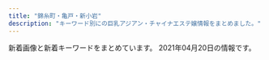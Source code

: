 ```yaml
---
title: "錦糸町・亀戸・新小岩"
description: "キーワード別にの巨乳アジアン・チャイナエステ嬢情報をまとめました。"
---
```


新着画像と新着キーワードをまとめています。
2021年04月20日の情報です。

<DmmAffiliateIns />
<KeywordTable
  shops={
    [
    {
        "station": "JR\u9326\u7cf8\u753a\u99c5",
        "img_links": [
            "http://nanaesute.xyz/images/top_bn1.jpg",
            "http://nanaesute.xyz/images/flash.jpg",
            "http://nanaesute.xyz/images/g1.jpg",
            "http://nanaesute.xyz/images/flash1.jpg",
            "http://nanaesute.xyz/images/g3.jpg",
            "http://nanaesute.xyz/images/top.png",
            "http://nanaesute.xyz/images/top_bn2.jpg",
            "http://nanaesute.xyz/images/side3.png"
        ],
        "url": "http://nanaesute.xyz/",
        "keywords": {
            "C": 7
        },
        "name": "\u306a\u306a"
    },
    {
        "station": "JR\u5c0f\u5ca9\u99c5\u5357\u53e3",
        "url": "http://msg-esthe.com/",
        "name": "\u30c1\u30a7\u30ea\u30fc",
        "keywords": {
            "86": 2,
            "D": 1,
            "C": 1,
            "85": 3,
            "88": 1,
            "E": 1
        },
        "img_links": [
            "http://msg-esthe.com/staff/yumi/01.jpg",
            "http://msg-esthe.com/images/top.jpg",
            "http://msg-esthe.com/images/news_bj3.jpg",
            "http://msg-esthe.com/staff/ringo/01.jpg",
            "http://msg-esthe.com/images/s_link.png",
            "http://msg-esthe.com/staff/sakura/01.jpg",
            "http://msg-esthe.com/images/staff0.jpg",
            "http://msg-esthe.com/images/s_staff.png",
            "http://msg-esthe.com/staff/risa/01.jpg",
            "http://msg-esthe.com/staff/yumi/02.jpg",
            "http://msg-esthe.com/staff/sara/01.jpg",
            "http://msg-esthe.com/images/s_news.png",
            "http://msg-esthe.com/images/staff_bj3.jpg",
            "http://msg-esthe.com/staff/yumi/03.jpg",
            "http://msg-esthe.com/staff/kaori/01.jpg"
        ]
    },
    {
        "keywords": {
            "C": 41,
            "\u4e73": 11,
            "90": 22,
            "82": 11,
            "E": 11,
            "83": 11,
            "\u5de8\u4e73": 11,
            "94": 11
        },
        "img_links": [
            "http://hani-est.xyz/images/zi-newface.png",
            "http://hani-est.xyz/images/zi-service.png",
            "http://hani-est.xyz/images/g6.jpg",
            "http://hani-est.xyz/images/g2.jpg",
            "http://hani-est.xyz/images/aoyi.jpg",
            "http://hani-est.xyz/images/g8.jpg",
            "http://hani-est.xyz/images/g1.jpg",
            "http://hani-est.xyz/images/a1.jpg",
            "http://hani-est.xyz/images/banna.jpg",
            "http://hani-est.xyz/images/banna2.jpg",
            "http://hani-est.xyz/images/new1.jpg",
            "http://hani-est.xyz/images/zi-ao.png",
            "http://hani-est.xyz/images/zi-staff.png",
            "http://hani-est.xyz/images/g5.jpg",
            "http://hani-est.xyz/images/zi-pri.png",
            "http://hani-est.xyz/images/banna1.jpg",
            "http://hani-est.xyz/images/g4.jpg",
            "http://hani-est.xyz/images/top.jpg"
        ],
        "name": "\u871c\u82b1",
        "station": "\u897f\u5927\u5cf6\u99c5A1\u51fa\u53e3",
        "url": "http://hani-est.xyz/"
    },
    {
        "keywords": {
            "E": 3,
            "\u30bb\u30af\u30b7\u30fc": 3
        },
        "name": "\u30de\u30ea\u30a2\u30d9\u30fc\u30e9",
        "img_links": [
            "http://mariabella.ies.fun/images/r09.jpg",
            "http://mariabella.ies.fun/images/ac1.jpg",
            "http://mariabella.ies.fun/photos/sites/45/2019/09/2019091016323921.jpeg",
            "http://mariabella.ies.fun/photos/sites/45/2018/06/2018062706422857.jpg",
            "http://mariabella.ies.fun/photos/sites/45/2020/01/2020012420100278.jpeg",
            "http://mariabella.ies.fun/images/mobile1.jpg",
            "http://mariabella.ies.fun/images/top.png",
            "http://mariabella.ies.fun/images/r02.jpg",
            "http://mariabella.ies.fun/images/r05.jpg",
            "http://mariabella.ies.fun/photos/sites/45/2019/09/2019092717170772.jpeg",
            "http://mariabella.ies.fun/images/info.jpg",
            "http://mariabella.ies.fun/images/pick.jpg",
            "http://mariabella.ies.fun/images/ac2.jpg",
            "http://mariabella.ies.fun/images/mobile.jpg",
            "http://mariabella.ies.fun/images/news.jpg",
            "http://mariabella.ies.fun/images/s-staff.jpg",
            "http://mariabella.ies.fun/images/ac3.jpg",
            "http://mariabella.ies.fun/images/r04.jpg",
            "http://mariabella.ies.fun/images/s-recriut.jpg",
            "http://mariabella.ies.fun/images/r01.jpg",
            "http://mariabella.ies.fun/images/r06.jpg",
            "http://mariabella.ies.fun/images/r07.jpg",
            "http://mariabella.ies.fun/images/r03.jpg"
        ],
        "station": "JR\u5c0f\u5ca9\u99c5\u5317\u53e3",
        "url": "http://mariabella.ies.fun/"
    },
    {
        "url": "http://harunohana.jpest.net/",
        "keywords": {
            "C": 12
        },
        "station": "JR\u9326\u7cf8\u753a\u5357\u53e3",
        "name": "\u6625\u306e\u82b1",
        "img_links": [
            "http://harunohana.jpest.net/uploads//sites/38/elementor/thumbs/g4-p3mbec1gp2hjuwwbjw36y43rzgwycta8xnrv7ujz68.jpg",
            "http://harunohana.jpest.net/uploads//sites/38/2021/04/g5.jpg",
            "http://harunohana.jpest.net/uploads//sites/38/2021/02/tel_top.png",
            "http://harunohana.jpest.net/uploads//sites/38/2021/02/c2.jpg",
            "http://harunohana.jpest.net/uploads//sites/38/2021/02/tel_staff.png",
            "http://harunohana.jpest.net/uploads//sites/38/elementor/thumbs/c3-p3a4c1sf6l483iry9r6rlk4mpn8la6sbxgemvolfd4.jpg",
            "http://harunohana.jpest.net/uploads//sites/38/elementor/thumbs/g1-p3mbbo5xbyuayorl3qn8vsare61ijopmkh8c9mi4sw.jpg",
            "http://harunohana.jpest.net/uploads//sites/38/2021/02/top-3.png",
            "http://harunohana.jpest.net/uploads//sites/38/elementor/thumbs/g3-p3mbdh0sfjb37s5dl0oi5txkdr5uasv3te8udptyvk.jpg",
            "http://harunohana.jpest.net/uploads//sites/38/2021/03/g3.jpg",
            "http://harunohana.jpest.net/uploads//sites/38/2021/02/c3.jpg",
            "http://harunohana.jpest.net/uploads//sites/38/2021/02/c1.jpg",
            "http://harunohana.jpest.net/uploads//sites/38/2021/02/news-tit.png",
            "http://harunohana.jpest.net/uploads//sites/38/elementor/thumbs/g2-p3mbcgd30zwwmzmmj2u1yl6l7q6iyltkocswnxcbm8.jpg",
            "http://harunohana.jpest.net/uploads//sites/38/2021/02/xian.jpg",
            "http://harunohana.jpest.net/uploads//sites/38/2021/02/info-tit.png",
            "http://harunohana.jpest.net/uploads//sites/38/2021/02/pick-tit.png",
            "http://harunohana.jpest.net/uploads//sites/38/2021/03/g2.jpg",
            "http://harunohana.jpest.net/uploads//sites/38/2021/02/ditiao-1.png",
            "http://harunohana.jpest.net/uploads//sites/38/2021/02/tel_pickup.png",
            "http://harunohana.jpest.net/uploads//sites/38/2021/03/g5.jpg",
            "http://harunohana.jpest.net/uploads//sites/38/2021/02/c5.jpg",
            "http://harunohana.jpest.net/uploads//sites/38/2021/02/staff-tit.png",
            "http://harunohana.jpest.net/uploads//sites/38/2021/02/tel_info.png",
            "http://harunohana.jpest.net/uploads//sites/38/2021/03/1.jpg",
            "http://harunohana.jpest.net/uploads//sites/38/2021/02/mobile-tit.png",
            "http://harunohana.jpest.net/uploads//sites/38/elementor/thumbs/c2-p3a4by12f8z2t2xevpk9bl2sc3r4fedekxsoykr020.jpg",
            "http://harunohana.jpest.net/uploads//sites/38/2021/03/g1.jpg",
            "http://harunohana.jpest.net/uploads//sites/38/2021/02/c4.jpg",
            "http://harunohana.jpest.net/uploads//sites/38/elementor/thumbs/g5-p5qga8zeagwf7efovdavelljg7lsn1y4eanjgcq0uo.jpg",
            "http://harunohana.jpest.net/uploads//sites/38/2021/02/mobile.jpg",
            "http://harunohana.jpest.net/uploads//sites/38/elementor/thumbs/c5-p3a4c3o3k96sqqp7ys00qjnjwezbpkzslpplu8in0o.jpg",
            "http://harunohana.jpest.net/uploads//sites/38/2021/02/c6.jpg",
            "http://harunohana.jpest.net/uploads//sites/38/elementor/thumbs/c1-p3a4bw5e1kwi5v056or06ljv5c0e005xwohq00tseg.jpg"
        ]
    },
    {
        "keywords": {
            "C": 1,
            "85": 1,
            "D": 4
        },
        "url": "http://iyasi-heal.com/",
        "img_links": [
            "http://iyasi-heal.com/staffPhoto/s20210410200003.jpg",
            "http://iyasi-heal.com/staffPhoto/b20210410200003.jpg",
            "http://iyasi-heal.com/staffPhoto/b20210410200046.jpg",
            "http://iyasi-heal.com/images/gallery1.png",
            "http://iyasi-heal.com/staffPhoto/s20210322143535.jpg",
            "http://iyasi-heal.com/images/slider1/02.jpg",
            "http://iyasi-heal.com/js/sliderLine/slide_next.png",
            "http://iyasi-heal.com/images/slider1/01.jpg",
            "http://iyasi-heal.com/staffPhoto/b20210410200027.jpg",
            "http://iyasi-heal.com/staffPhoto/s20210312220248.jpg",
            "http://iyasi-heal.com/js/sliderLine/slide_prev.png",
            "http://iyasi-heal.com/staffPhoto/s20210410200046.jpg",
            "http://iyasi-heal.com/staffPhoto/b20210312220248.jpg",
            "http://iyasi-heal.com/staffPhoto/b20210410200107.jpg",
            "http://iyasi-heal.com/staffPhoto/b20210322143535.jpg",
            "http://iyasi-heal.com/images/slider1/03.jpg",
            "http://iyasi-heal.com/staffPhoto/s20210410200107.jpg",
            "http://iyasi-heal.com/staffPhoto/s20210410200027.jpg",
            "http://iyasi-heal.com/images/mobile.jpg",
            "http://iyasi-heal.com/images/returnBtn.png"
        ],
        "name": "\u308a\u308a",
        "station": "JR\u5c0f\u5ca9\u99c5\u5357\u53e3"
    },
    {
        "keywords": {
            "89": 2,
            "88": 1,
            "D": 17,
            "86": 14
        },
        "img_links": [
            "http://www.sh-yuki.work/images/s_staff.jpg",
            "http://www.sh-yuki.work/uploads/200127/1-20012G02404310.jpg",
            "http://www.sh-yuki.work/images/top.png",
            "http://www.sh-yuki.work/images/room4.jpg",
            "http://www.sh-yuki.work/uploads/200620/1-200620154311K4.jpg",
            "http://www.sh-yuki.work/images/nbj2.jpg",
            "http://www.sh-yuki.work/uploads/190105/1-1Z105143R9539.jpg",
            "http://www.sh-yuki.work/uploads/200713/1-200G3125135C2.jpg",
            "http://www.sh-yuki.work/uploads/191006/1-191006105P61Z.jpg",
            "http://www.sh-yuki.work/images/mobile.jpg",
            "http://www.sh-yuki.work/images/s_news.jpg",
            "http://www.sh-yuki.work/uploads/191104/1-1911041I124915.jpg",
            "http://www.sh-yuki.work/images/lanmu3.jpg",
            "http://www.sh-yuki.work/images/lanmu5.jpg",
            "http://www.sh-yuki.work/uploads/200620/1-20062015425B54.jpg",
            "http://www.sh-yuki.work/images/lanmu4.jpg",
            "http://www.sh-yuki.work/uploads/201214/1-201214162100347.jpg",
            "http://www.sh-yuki.work/uploads/191221/1-191221111A3123.jpg",
            "http://www.sh-yuki.work/uploads/190105/1-1Z105143921224.jpg",
            "http://www.sh-yuki.work/images/room2.jpg",
            "http://www.sh-yuki.work/uploads/191021/1-19102116361I39.jpg",
            "http://www.sh-yuki.work/uploads/200713/1-200G3110344421.jpg",
            "http://www.sh-yuki.work/uploads/210216/1-210216154445506.jpg",
            "http://www.sh-yuki.work/uploads/191202/1-191202154021200.jpg",
            "http://www.sh-yuki.work/uploads/200218/1-20021Q359301Q.jpg",
            "http://www.sh-yuki.work/uploads/200218/1-20021Q3591A57.jpg",
            "http://www.sh-yuki.work/uploads/201214/1-20121416231WV.jpg",
            "http://www.sh-yuki.work/images/lanmu2.jpg",
            "http://www.sh-yuki.work/uploads/191227/1-19122F94110460.jpg",
            "http://www.sh-yuki.work/uploads/200618/1-20061Q6342Y06.jpg",
            "http://www.sh-yuki.work/images/room1.jpg",
            "http://www.sh-yuki.work/images/end.png",
            "http://www.sh-yuki.work/uploads/191227/1-19122F93911958.jpg",
            "http://www.sh-yuki.work/uploads/200618/1-20061Q633094V.jpg",
            "http://www.sh-yuki.work/uploads/190105/1-1Z1051440193X.jpg",
            "http://www.sh-yuki.work/uploads/191006/1-191006105IM24.jpg",
            "http://www.sh-yuki.work/uploads/200110/1-20011013245Y49.jpg",
            "http://www.sh-yuki.work/uploads/210216/1-210216154459443.jpg",
            "http://www.sh-yuki.work/uploads/201215/1-201215145153M4.jpg",
            "http://www.sh-yuki.work/images/room3.jpg",
            "http://www.sh-yuki.work/uploads/191028/1-19102Q03S5a4.jpg",
            "http://www.sh-yuki.work/uploads/190110/1-1Z110093529363.png",
            "http://www.sh-yuki.work/uploads/201215/1-201215145200113.jpg",
            "http://www.sh-yuki.work/uploads/190105/1-1Z105143940E6.jpg",
            "http://www.sh-yuki.work/images/1.jpg"
        ],
        "name": "\u3086\u304d",
        "station": "JR\u5c0f\u5ca9\u99c5\u5317\u53e3",
        "url": "http://www.sh-yuki.work/"
    },
    {
        "name": "SHERRY",
        "url": "http://www.sherry.relaxjp.info/",
        "img_links": [
            "http://www.sherry.relaxjp.info/files/001.jpg",
            "http://www.sherry.relaxjp.info/images/s_news.png",
            "http://www.sherry.relaxjp.info/images/m6.jpg",
            "http://www.sherry.relaxjp.info/images/m4.jpg",
            "http://www.sherry.relaxjp.info/images/m1.jpg",
            "http://www.sherry.relaxjp.info/files/005.jpg",
            "http://www.sherry.relaxjp.info/images/m2.jpg",
            "http://www.sherry.relaxjp.info/images/s_message.png",
            "http://www.sherry.relaxjp.info/images/slider-img001.jpg",
            "http://www.sherry.relaxjp.info/images/m3.jpg",
            "http://www.sherry.relaxjp.info/files/003.jpg",
            "http://www.sherry.relaxjp.info/files/004.jpg",
            "http://www.sherry.relaxjp.info/images/s_pickup.png",
            "http://www.sherry.relaxjp.info/images/slider-img002.jpg",
            "http://www.sherry.relaxjp.info/files/002.jpg",
            "http://www.sherry.relaxjp.info/images/s_top_therapist.png"
        ],
        "station": "JR\u9326\u7cf8\u753a\u99c5\u5357\u53e3",
        "keywords": {
            "C": 8,
            "88": 8,
            "D": 24,
            "G": 8,
            "87": 16,
            "86": 16
        }
    },
    {
        "img_links": [
            "http://biwert.xyz/uploads/201006/1-2010061A941445.jpg",
            "http://biwert.xyz/uploads/180620/1-1P620101629244.png",
            "http://biwert.xyz/uploads/201003/1-2010031G3421X.jpg",
            "http://biwert.xyz/templets/default/picture/interior_t.jpg",
            "http://biwert.xyz/templets/default/picture/rec1.png",
            "http://biwert.xyz/templets/default/picture/staff_t.jpg",
            "http://biwert.xyz/uploads/201003/1-2010031G35C32.jpg",
            "http://biwert.xyz/uploads/allimg/180620/1-1P6201013133b.jpg",
            "http://biwert.xyz/uploads/201109/1-201109141105216.jpg",
            "http://biwert.xyz/uploads/201003/1-2010031G415110.jpg",
            "http://biwert.xyz/templets/default/picture/head.jpg",
            "http://biwert.xyz/uploads/180620/1-1P62010193X63.jpg",
            "http://biwert.xyz/templets/default/picture/news.jpg",
            "http://biwert.xyz/uploads/201007/1-20100G4464b26.jpg",
            "http://biwert.xyz/uploads/180620/1-1P62010154K00.png",
            "http://biwert.xyz/uploads/201003/1-2010031G432629.jpg",
            "http://biwert.xyz/images/1-1P621101232H4.png",
            "http://biwert.xyz/uploads/201006/1-2010061F032C0.jpg",
            "http://biwert.xyz/uploads/allimg/180620/1-1P620101640O8.png"
        ],
        "keywords": {
            "E": 18,
            "G": 9
        },
        "station": "JR\u5c0f\u5ca9\u99c5\u5317\u53e3",
        "name": "\u4e00\u6642",
        "url": "http://biwert.xyz/"
    },
    {
        "img_links": [
            "http://www.night.ne.jp/tokyo/izumi/img/view_2.jpg",
            "http://www.night.ne.jp/nightnet/img/16.jpg",
            "http://www.night.ne.jp/nightnet/img/17.jpg",
            "http://www.night.ne.jp/tokyo/izumi/img/view_1.jpg",
            "http://www.night.ne.jp/nightnet/img/4.jpg",
            "http://www.night.ne.jp/nightnet/img/5.jpg",
            "http://www.night.ne.jp/tokyo/izumi/img/index_view.jpg",
            "http://www.night.ne.jp/nightnet/img/2.jpg",
            "http://www.night.ne.jp/_format/W/img/index_enter_1.jpg",
            "http://www.night.ne.jp/nightnet/img/15.jpg",
            "http://www.night.ne.jp/tokyo/izumi/img/index_top.jpg",
            "http://www.night.ne.jp/nightnet/img/12a.jpg",
            "http://www.night.ne.jp/nightnet/img/13.jpg",
            "http://www.night.ne.jp/nightnet/img/9.jpg",
            "http://www.night.ne.jp/tokyo/izumi/img/index.jpg",
            "http://www.night.ne.jp/nightnet/img/14.jpg",
            "http://www.night.ne.jp/nightnet/img/8.jpg",
            "http://www.night.ne.jp/_format/W/img/over_msg_01.jpg",
            "http://www.night.ne.jp/nightnet/img/7.jpg",
            "http://www.night.ne.jp/nightnet/img/6.jpg",
            "http://www.night.ne.jp/_format/W/img/whats_news.jpg",
            "http://www.night.ne.jp/tokyo/izumi/img_staff/g_7292.jpg",
            "http://www.night.ne.jp/tokyo/izumi/img/view_3.jpg",
            "http://www.night.ne.jp/nightnet/img/3.jpg",
            "http://www.night.ne.jp/nightnet/img/11.jpg",
            "http://www.night.ne.jp/_format/W/img/whats_view.jpg",
            "http://www.night.ne.jp/tokyo/izumi/img/qr_code.jpg",
            "http://www.night.ne.jp/nightnet/img/10.jpg",
            "http://www.night.ne.jp/nightnet/img/1.jpg"
        ],
        "keywords": {},
        "name": "\u500b\u4eba\u30b5\u30ed\u30f3 \u6cc9",
        "station": "\u68ee\u4e0b\u99c5A6\u51fa\u53e3",
        "url": "http://www.night.ne.jp/tokyo/izumi/"
    },
    {
        "keywords": {},
        "img_links": [
            "http://www.es-royal.click/img/nana1.jpg",
            "http://www.es-royal.click/images/6.jpg",
            "http://www.es-royal.click/images/mobile.jpg",
            "http://www.es-royal.click/images/head.jpg",
            "http://www.es-royal.click/img/momo1.jpg",
            "http://www.es-royal.click/images/7.jpg",
            "http://www.es-royal.click/img/emi1.jpg",
            "http://www.es-royal.click/images/int1.png",
            "http://www.es-royal.click/images/b1.jpg",
            "http://www.es-royal.click/images/sys1.png",
            "http://www.es-royal.click/images/8.jpg",
            "http://www.es-royal.click/images/int2.png",
            "http://www.es-royal.click/images/main_footer.jpg",
            "http://www.es-royal.click/img/momo2.jpg",
            "http://www.es-royal.click/images/b3.jpg",
            "http://www.es-royal.click/img/aya1.jpg",
            "http://www.es-royal.click/images/ta.jpg",
            "http://www.es-royal.click/images/staff_t.jpg",
            "http://www.es-royal.click/images/main_top.jpg",
            "http://www.es-royal.click/images/9.jpg",
            "http://www.es-royal.click/img/mimi1.jpg",
            "http://www.es-royal.click/images/4.jpg",
            "http://www.es-royal.click/images/1.jpg",
            "http://www.es-royal.click/img/miyuki1.jpg",
            "http://www.es-royal.click/images/news.png",
            "http://www.es-royal.click/images/5.jpg",
            "http://www.es-royal.click/images/s1.png",
            "http://www.es-royal.click/images/interior_t.jpg",
            "http://www.es-royal.click/img/ego1.jpg",
            "http://www.es-royal.click/images/b2.jpg"
        ],
        "station": "\u4eac\u6210\u7acb\u77f3\u99c5\u5317\u53e3",
        "url": "http://www.es-royal.click/",
        "name": "\u5e78\u305b"
    },
    {
        "name": "\u685c\u82b1",
        "url": "http://yukinosakura.tyo.cm/",
        "station": "JR\u4e80\u6238\u99c5\u5317\u53e3",
        "keywords": {},
        "img_links": []
    },
    {
        "name": "\u5343\u693f",
        "img_links": [
            "http://sentsubaki.asia/img/cast/you-03.jpg",
            "http://sentsubaki.asia/img/btn_top.png",
            "http://sentsubaki.asia/img/cast/you-04.jpg",
            "http://sentsubaki.asia/img/cast/you-01.jpg",
            "http://sentsubaki.asia/img/cast/yumi-04.jpg",
            "http://sentsubaki.asia/img/cast/momo-03.jpg",
            "http://sentsubaki.asia/img/cast/yumi-03.jpg",
            "http://sentsubaki.asia/img/head_tel.png",
            "http://sentsubaki.asia/img/cast/you-02.jpg",
            "http://sentsubaki.asia/img/head_time.png",
            "http://sentsubaki.asia/img/interior/lobby-2.jpg",
            "http://sentsubaki.asia/img/cast/nina-04.jpg",
            "http://sentsubaki.asia/img/btn_interior.png",
            "http://sentsubaki.asia/img/coupon_special.png",
            "http://sentsubaki.asia/img/btn_cast.png",
            "http://sentsubaki.asia/img/cast/momo-02.jpg",
            "http://sentsubaki.asia/img/cast/momo-04.jpg",
            "http://sentsubaki.asia/img/cast/miki-03.jpg",
            "http://sentsubaki.asia/img/cast/yuyu-04.jpg",
            "http://sentsubaki.asia/img/cast/momo-01.jpg",
            "http://sentsubaki.asia/img/cast/miki-02.jpg",
            "http://sentsubaki.asia/img/cast/yumi-02.jpg",
            "http://sentsubaki.asia/img/cast/aya-03.jpg",
            "http://sentsubaki.asia/img/cast/aya-04.jpg",
            "http://sentsubaki.asia/img/cast/miki-04.jpg",
            "http://sentsubaki.asia/img/cast/miki-01.jpg",
            "http://sentsubaki.asia/img/cast/aya-01.jpg",
            "http://sentsubaki.asia/img/interior/lobby-1.jpg",
            "http://sentsubaki.asia/img/cast/nina-03.jpg",
            "http://sentsubaki.asia/img/cast/yuyu-01.jpg",
            "http://sentsubaki.asia/img/btn_twitter.png",
            "http://sentsubaki.asia/img/cast/yuyu-02.jpg"
        ],
        "keywords": {},
        "station": "JR\u4e80\u6238\u99c5\u6771\u53e3",
        "url": "http://sentsubaki.asia/"
    },
    {
        "url": "http://iyashi.sweet-relaxation.com/",
        "keywords": {},
        "img_links": [
            "http://iyashi.sweet-relaxation.com/img/slick/sl-4.jpg",
            "http://iyashi.sweet-relaxation.com/img/cast/yaya-02.jpg",
            "http://iyashi.sweet-relaxation.com/img/cast/olive-01.jpg",
            "http://iyashi.sweet-relaxation.com/img/treatment/body-01.jpg",
            "http://iyashi.sweet-relaxation.com/img/cast/ran-01.jpg",
            "http://iyashi.sweet-relaxation.com/img/slick/sl-7.jpg",
            "http://iyashi.sweet-relaxation.com/img/slick/sl-3.jpg",
            "http://iyashi.sweet-relaxation.com/img/slick/sl-5.jpg",
            "http://iyashi.sweet-relaxation.com/img/cast/eri-02.jpg",
            "http://iyashi.sweet-relaxation.com/img/slick/sl-6.jpg",
            "http://iyashi.sweet-relaxation.com/img/slick/sl-1.jpg",
            "http://iyashi.sweet-relaxation.com/img/cast/olive-03.jpg",
            "http://iyashi.sweet-relaxation.com/img/slick/sl-2.jpg",
            "http://iyashi.sweet-relaxation.com/img/cast/ran-02.jpg",
            "http://iyashi.sweet-relaxation.com/img/cast/eri-03.jpg",
            "http://iyashi.sweet-relaxation.com/img/cast/eri-01.jpg",
            "http://iyashi.sweet-relaxation.com/img/treatment/ashitsubo-01.jpg",
            "http://iyashi.sweet-relaxation.com/img/cast/ran-03.jpg",
            "http://iyashi.sweet-relaxation.com/img/cast/olive-02.jpg",
            "http://iyashi.sweet-relaxation.com/img/treatment/aroma-01.jpg",
            "http://iyashi.sweet-relaxation.com/img/cast/yaya-03.jpg",
            "http://iyashi.sweet-relaxation.com/img/cast/yaya-01.jpg"
        ],
        "station": "JR\u4e80\u6238\u99c5\u6771\u53e3",
        "name": "\u7652 IYASHI"
    },
    {
        "station": "JR\u5c0f\u5ca9\u99c5\u5357\u53e3",
        "url": "https://www.yitigo.work/",
        "keywords": {},
        "img_links": [
            "https://www.yitigo.work/images/home/staff_03.jpg",
            "https://www.yitigo.work/images/top_flash_01.jpg",
            "https://www.yitigo.work/images/home/index_07.png",
            "https://www.yitigo.work/images/home/index_17.png",
            "https://www.yitigo.work/images/staff/hani.png",
            "https://www.yitigo.work/images/page_top.png",
            "https://www.yitigo.work/images/home/index_09.png",
            "https://www.yitigo.work/images/staff/mayu1.jpg",
            "https://www.yitigo.work/images/staff/risa.png",
            "https://www.yitigo.work/images/staff/hana1.jpg",
            "https://www.yitigo.work/images/home/index_11.png",
            "https://www.yitigo.work/images/staff/risa1.jpg",
            "https://www.yitigo.work/images/news/girl.png",
            "https://www.yitigo.work/images/home/index_12.png",
            "https://www.yitigo.work/images/top_04.png",
            "https://www.yitigo.work/images/top_flash_02.jpg",
            "https://www.yitigo.work/images/staff/hana.png",
            "https://www.yitigo.work/images/staff/mayu.png",
            "https://www.yitigo.work/images/staff/staff_03.png",
            "https://www.yitigo.work/images/staff/staff_01.png",
            "https://www.yitigo.work/images/home/staff_01.jpg",
            "https://www.yitigo.work/images/top_01.png",
            "https://www.yitigo.work/images/home/index_tel.png",
            "https://www.yitigo.work/images/home/index_05.png",
            "https://www.yitigo.work/images/home/index_06.png",
            "https://www.yitigo.work/images/home/index_14.png",
            "https://www.yitigo.work/images/home/index_01.png",
            "https://www.yitigo.work/images/headerParts01.png",
            "https://www.yitigo.work/images/home/index_10.png",
            "https://www.yitigo.work/images/home/index_15.png",
            "https://www.yitigo.work/images/staff/hani1.jpg",
            "https://www.yitigo.work/images/top_02.png",
            "https://www.yitigo.work/images/home/staff_04.jpg",
            "https://www.yitigo.work/images/home/staff_02.jpg",
            "https://www.yitigo.work/images/home/index_19.png",
            "https://www.yitigo.work/images/home/index_13.png"
        ],
        "name": "\u82fa"
    },
    {
        "keywords": {
            "83": 14,
            "87": 28,
            "89": 14,
            "C": 70,
            "88": 14,
            "E": 14,
            "86": 28,
            "D": 126,
            "85": 98,
            "92": 14
        },
        "station": "JR\u9326\u7cf8\u753a\u99c5\u5317\u53e3",
        "url": "https://kinshicho-mensesthe.net/",
        "name": "KIRARA",
        "img_links": [
            "https://kinshicho-mensesthe.net/staff2/saki-s1.jpg",
            "https://kinshicho-mensesthe.net/staff2/kiki-s1.jpg",
            "https://kinshicho-mensesthe.net/mens-esthe-massage/2020/02/06/satomi-s1.jpg",
            "https://kinshicho-mensesthe.net/staff2/sora-l1.jpg",
            "https://kinshicho-mensesthe.net/button/home.png",
            "https://kinshicho-mensesthe.net/images/main1.jpg",
            "https://kinshicho-mensesthe.net/staff2/mai-s1.jpg",
            "https://kinshicho-mensesthe.net/staff2/satomi-l1.jpg",
            "https://kinshicho-mensesthe.net/staff2/sora-s1.jpg",
            "https://kinshicho-mensesthe.net/room/3-l.jpg",
            "https://kinshicho-mensesthe.net/staff2/satomi-s1.jpg",
            "https://kinshicho-mensesthe.net/staff2/kokomi-l1.jpg",
            "https://kinshicho-mensesthe.net/mens-esthe-massage/2020/01/22/yuki-s1.jpg",
            "https://kinshicho-mensesthe.net/staff2/yumi-l1.jpg",
            "https://kinshicho-mensesthe.net/room/esthe1.jpg",
            "https://kinshicho-mensesthe.net/staff2/yuki-l1.jpg",
            "https://kinshicho-mensesthe.net/staff2/mai-l1.jpg",
            "https://kinshicho-mensesthe.net/mens-esthe-massage/2020/10/17/moe-s1.jpg",
            "https://kinshicho-mensesthe.net/staff2/rika-l1.jpg",
            "https://kinshicho-mensesthe.net/staff2/rui-l1.jpg",
            "https://kinshicho-mensesthe.net/staff2/saki-l1.jpg",
            "https://kinshicho-mensesthe.net/staff2/rika-s1.jpg",
            "https://kinshicho-mensesthe.net/room/esthe3.jpg",
            "https://kinshicho-mensesthe.net/staff2/yuki-s1.jpg",
            "https://kinshicho-mensesthe.net/room/esthe2.jpg",
            "https://kinshicho-mensesthe.net/room/4-s.jpg",
            "https://kinshicho-mensesthe.net/button/staff.png",
            "https://kinshicho-mensesthe.net/staff2/sera-l1.jpg",
            "https://kinshicho-mensesthe.net/room/5-l.jpg",
            "https://kinshicho-mensesthe.net/room/3-s.jpg",
            "https://kinshicho-mensesthe.net/staff2/haruka-l1.jpg",
            "https://kinshicho-mensesthe.net/images/qrcode.png",
            "https://kinshicho-mensesthe.net/images/flower.png",
            "https://kinshicho-mensesthe.net/room/4-l.jpg",
            "https://kinshicho-mensesthe.net/images/clear.png",
            "https://kinshicho-mensesthe.net/staff2/kiki-l1.jpg",
            "https://kinshicho-mensesthe.net/staff2/sakura-s2.jpg",
            "https://kinshicho-mensesthe.net/staff2/moe-s1.jpg",
            "https://kinshicho-mensesthe.net/images/camp.png",
            "https://kinshicho-mensesthe.net/button/blog.png",
            "https://kinshicho-mensesthe.net/staff2/yuka-s1.jpg",
            "https://kinshicho-mensesthe.net/staff2/kokomi-s1.jpg",
            "https://kinshicho-mensesthe.net/staff2/sakura-l2.jpg",
            "https://kinshicho-mensesthe.net/staff2/yumi-s1.jpg",
            "https://kinshicho-mensesthe.net/images/main-sp.jpg",
            "https://kinshicho-mensesthe.net/images/header3.png",
            "https://kinshicho-mensesthe.net/images/footer-l.png",
            "https://kinshicho-mensesthe.net/staff2/haruka-s1.jpg",
            "https://kinshicho-mensesthe.net/images/footer-r.png",
            "https://kinshicho-mensesthe.net/room/1-l.jpg",
            "https://kinshicho-mensesthe.net/staff2/rui-s1.jpg",
            "https://kinshicho-mensesthe.net/room/2-s.jpg",
            "https://kinshicho-mensesthe.net/room/5-s.jpg",
            "https://kinshicho-mensesthe.net/room/6-l.jpg",
            "https://kinshicho-mensesthe.net/staff2/sera-s1.jpg",
            "https://kinshicho-mensesthe.net/room/1-s.jpg",
            "https://kinshicho-mensesthe.net/room/6-s.jpg",
            "https://kinshicho-mensesthe.net/mens-esthe-massage/2020/02/06/sora-s1.jpg",
            "https://kinshicho-mensesthe.net/room/2-l.jpg"
        ]
    },
    {
        "img_links": [
            "http://k-yorocobi.com/images/bill.jpg",
            "http://k-yorocobi.com/staff/s-tika.jpg",
            "http://k-yorocobi.com/images/b-mobile.png",
            "http://k-yorocobi.com/staff/s-emi.jpg",
            "http://k-yorocobi.com/pic/pic1.jpg",
            "http://k-yorocobi.com/staff/s-yuyu.jpg",
            "http://k-yorocobi.com/images/bar-staff.png",
            "http://k-yorocobi.com/staff/s-rina.jpg",
            "http://k-yorocobi.com/pic/pic4.jpg",
            "http://k-yorocobi.com/images/bar-interior.png",
            "http://k-yorocobi.com/images/c-staff.png",
            "http://k-yorocobi.com/images/bar-pickup.png",
            "http://k-yorocobi.com/images/c-interior.png",
            "http://k-yorocobi.com/images/footer.png",
            "http://k-yorocobi.com/pic/pic2.jpg",
            "http://k-yorocobi.com/images/b-tel.png",
            "http://k-yorocobi.com/images/bar-cam.png",
            "http://k-yorocobi.com/images/c-top.png",
            "http://k-yorocobi.com/images/b-awaawa.png",
            "http://k-yorocobi.com/pic/pic3.jpg",
            "http://k-yorocobi.com/images/bar-news.png",
            "http://k-yorocobi.com/images/b-movie.png"
        ],
        "station": "JR\u9326\u7cf8\u753a\u99c5\u5317\u53e3",
        "name": "\u3088\u308d\u3053\u3073",
        "url": "http://k-yorocobi.com/",
        "keywords": {}
    },
    {
        "keywords": {
            "93": 1,
            "86": 1,
            "90": 2
        },
        "url": "http://ipidiw.com/relaxnomori/",
        "name": "\u30ea\u30e9\u30c3\u30af\u30b9\u306e\u68ee",
        "img_links": [
            "http://ipidiw.com/relaxnomori/images/interior.png",
            "http://ipidiw.com/relaxnomori/user_data/00000017.jpg",
            "http://ipidiw.com/relaxnomori/images/interior_t.jpg",
            "http://ipidiw.com/relaxnomori/images/rem.jpg",
            "http://ipidiw.com/relaxnomori/images/tt.jpg",
            "http://ipidiw.com/relaxnomori/user_data/00000020.jpg",
            "http://ipidiw.com/relaxnomori/images/mobile.jpg",
            "http://ipidiw.com/relaxnomori/images/tp.png",
            "http://ipidiw.com/relaxnomori/images/staff_t.jpg",
            "http://ipidiw.com/relaxnomori/user_data/00000019.jpg",
            "http://ipidiw.com/relaxnomori/images/news.jpg",
            "http://ipidiw.com/relaxnomori/user_data/00000018.jpg"
        ],
        "station": "\u68ee\u4e0b\u99c5A4\u53e3"
    },
    {
        "img_links": [
            "http://www.hu-wa.work/staff/yuna.jpg",
            "http://www.hu-wa.work/img/miki1.jpg",
            "http://www.hu-wa.work/images/int1.png",
            "http://www.hu-wa.work/images/ta.jpg",
            "http://www.hu-wa.work/images/staff_t.jpg",
            "http://www.hu-wa.work/images/int2.png",
            "http://www.hu-wa.work/images/4.png",
            "http://www.hu-wa.work/img/maya1.jpg",
            "http://www.hu-wa.work/img/ayumi1.jpg",
            "http://www.hu-wa.work/img/mimi1.jpg",
            "http://www.hu-wa.work/img/yuna1.jpg",
            "http://www.hu-wa.work/staff/kaori.jpg",
            "http://www.hu-wa.work/images/head.jpg",
            "http://www.hu-wa.work/images/1.png",
            "http://www.hu-wa.work/staff/ayumi.jpg",
            "http://www.hu-wa.work/images/tel.jpg",
            "http://www.hu-wa.work/images/news.png",
            "http://www.hu-wa.work/img/natu1.jpg",
            "http://www.hu-wa.work/images/sys.png",
            "http://www.hu-wa.work/img/natu2.jpg",
            "http://www.hu-wa.work/images/8.png",
            "http://www.hu-wa.work/images/5.png",
            "http://www.hu-wa.work/staff/miki.jpg",
            "http://www.hu-wa.work/images/6.png",
            "http://www.hu-wa.work/staff/maya.jpg",
            "http://www.hu-wa.work/img/mimi2.jpg",
            "http://www.hu-wa.work/img/kaori1.jpg",
            "http://www.hu-wa.work/staff/mimi.jpg",
            "http://www.hu-wa.work/images/3.png",
            "http://www.hu-wa.work/staff/natu.jpg",
            "http://www.hu-wa.work/images/interior_t.jpg",
            "http://www.hu-wa.work/images/s1.png",
            "http://www.hu-wa.work/images/2.png"
        ],
        "station": "JR\u5c0f\u5ca9\u99c5\u5357\u53e3",
        "url": "http://www.hu-wa.work/",
        "name": "Angel\u2019s Smile",
        "keywords": {}
    },
    {
        "img_links": [
            "https://chm.jp/domains1/thaipataya/myimg/imgcom37738_sp.png",
            "https://chm.jp/domains1/thaipataya/myimg/imgcom37659_sp.png",
            "https://chm.jp/domains1/thaipataya/myimg/imgcom37667_sp.png",
            "https://chm.jp/domains1/thaipataya/myimg/imgcom37733_sp.png",
            "http://chm.jp/img/linebutton_82x20.png",
            "https://chm.jp/domains1/thaipataya/myimg/imgcom36565_sp.jpg",
            "https://chm.jp/domains1/thaipataya/myimg/imgcom36634_sp.jpg",
            "https://chm.jp/domains1/thaipataya/myimg/imgcom37068_sp.jpg",
            "https://chm.jp/domains1/thaipataya/myimg/imgcom36615_sp.png",
            "https://chm.jp/domains1/thaipataya/myimg/imgcom36619_sp.jpg",
            "https://chm.jp/domains1/thaipataya/myimg/imgcom37362_sp.png",
            "https://chm.jp/domains1/thaipataya/myimg/imgcom37913_sp.jpg",
            "https://chm.jp/domains1/thaipataya/myimg/imgcom37916_sp.jpg",
            "https://chm.jp/domains1/thaipataya/myimg/imgcom37663_sp.jpg",
            "https://chm.jp/domains1/thaipataya/myimg/imgcom37666_sp.jpg",
            "https://chm.jp/domains1/thaipataya/myimg/imgcom37841_sp.jpg",
            "https://chm.jp/domains1/thaipataya/myimg/imgcom37726_sp.png",
            "https://chm.jp/domains1/thaipataya/myimg/imgcom37734_sp.png",
            "https://chm.jp/domains1/thaipataya/myimg/imgcom37668_sp.png",
            "https://chm.jp/domains1/thaipataya/myimg/imgcom36566_sp.png",
            "https://chm.jp/domains1/thaipataya/myimg/imgcom37357_sp.jpg",
            "https://chm.jp/domains1/thaipataya/myimg/imgcom37834_sp.jpg",
            "https://chm.jp/domains1/thaipataya/myimg/imgcom37789_sp.png",
            "https://chm.jp/domains1/thaipataya/myimg/slideimg36560_sp.jpg",
            "https://chm.jp/domains1/thaipataya/myimg/imgcom37662_sp.png",
            "https://chm.jp/domains1/thaipataya/myimg/imgcom37360_sp.jpg",
            "https://chm.jp/domains1/thaipataya/myimg/imgcom37664_sp.png",
            "https://chm.jp/domains1/thaipataya/myimg/imgcom37736_sp.png",
            "https://chm.jp/domains1/thaipataya/myimg/imgcom37915_sp.jpg",
            "https://chm.jp/domains1/thaipataya/myimg/imgcom37710_sp.jpg",
            "https://chm.jp/domains1/thaipataya/myimg/imgcom37669_sp.jpg",
            "https://chm.jp/domains1/thaipataya/myimg/imgcom37654_sp.jpg",
            "https://chm.jp/domains1/thaipataya/myimg/imgcom37660_sp.png",
            "https://chm.jp/domains1/thaipataya/myimg/imgcom37359_sp.jpg",
            "https://chm.jp/domains1/thaipataya/myimg/imgcom37727_sp.png",
            "https://chm.jp/domains1/thaipataya/myimg/imgcom37737_sp.png",
            "https://chm.jp/domains1/thaipataya/myimg/imgcom36618_sp.png",
            "https://chm.jp/domains1/thaipataya/myimg/imgcom37665_sp.jpg",
            "https://chm.jp/domains1/thaipataya/myimg/imgcom37067_sp.png",
            "https://chm.jp/domains1/thaipataya/myimg/imgcom37725_sp.png",
            "https://chm.jp/domains1/thaipataya/myimg/imgcom37177_sp.png",
            "https://chm.jp/domains1/thaipataya/myimg/imgcom36584_sp.jpg",
            "https://chm.jp/domains1/thaipataya/myimg/imgcom37361_sp.png",
            "https://chm.jp/domains1/thaipataya/myimg/imgcom36607_sp.jpg",
            "https://chm.jp/domains1/thaipataya/myimg/imgcom36635_sp.jpg",
            "https://chm.jp/domains1/thaipataya/myimg/imgcom37653_sp.jpg",
            "https://chm.jp/domains1/thaipataya/myimg/imgcom37739_sp.png",
            "https://chm.jp/domains1/thaipataya/myimg/imgcom36604_sp.jpg",
            "https://chm.jp/domains1/thaipataya/myimg/imgcom36603_sp.png",
            "https://chm.jp/domains1/thaipataya/myimg/imgcom37655_sp.jpg",
            "https://chm.jp/domains1/thaipataya/myimg/imgcom36576_sp.jpg",
            "https://chm.jp/domains1/thaipataya/myimg/imgcom36613_sp.jpg",
            "https://chm.jp/domains1/thaipataya/myimg/imgcom37172_sp.png",
            "https://chm.jp/domains1/thaipataya/myimg/slideimg36561_sp.jpg",
            "https://chm.jp/domains1/thaipataya/myimg/slideimg36562_sp.jpg",
            "https://chm.jp/domains1/thaipataya/myimg/imgcom37661_sp.png",
            "https://chm.jp/domains1/thaipataya/myimg/imgcom37833_sp.jpg",
            "https://chm.jp/domains1/thaipataya/myimg/imgcom36582_sp.jpg",
            "https://chm.jp/domains1/thaipataya/myimg/imgcom37840_sp.jpg",
            "https://chm.jp/domains1/thaipataya/myimg/imgcom36581_sp.jpg",
            "https://chm.jp/domains1/thaipataya/myimg/imgcom36567_sp.jpg",
            "https://chm.jp/domains1/thaipataya/myimg/imgcom37658_sp.png",
            "https://chm.jp/domains1/thaipataya/myimg/imgcom36605_sp.jpg",
            "https://chm.jp/domains1/thaipataya/myimg/imgcom37358_sp.jpg",
            "https://chm.jp/domains1/thaipataya/myimg/imgcom36606_sp.jpg",
            "https://chm.jp/domains1/thaipataya/myimg/imgcom37732_sp.png",
            "https://chm.jp/domains1/thaipataya/myimg/imgcom37914_sp.jpg",
            "https://chm.jp/domains1/thaipataya/myimg/imgcom36585_sp.jpg",
            "https://chm.jp/domains1/thaipataya/myimg/imgcom37740_sp.png",
            "https://chm.jp/domains1/thaipataya/myimg/imgcom37174_sp.png",
            "https://chm.jp/domains1/thaipataya/myimg/imgcom37839_sp.jpg",
            "https://chm.jp/domains1/thaipataya/myimg/imgcom36575_sp.jpg",
            "https://chm.jp/domains1/thaipataya/myimg/imgcom36636_sp.jpg"
        ],
        "station": "JR\u5c0f\u5ca9\u99c5\u5357\u53e3",
        "keywords": {
            "C": 12,
            "\u30bb\u30af\u30b7\u30fc": 1
        },
        "name": "\u30d1\u30bf\u30e4",
        "url": "http://thaipataya.chm.jp/"
    },
    {
        "url": "http://y-rlx.net/",
        "keywords": {
            "88": 1,
            "86": 2,
            "89": 1,
            "87": 1,
            "85": 1,
            "90": 1,
            "95": 2,
            "92": 1
        },
        "name": "\u7f8e\u697d",
        "img_links": [
            "http://y-rlx.net/images/rex_16.jpg",
            "http://y-rlx.net/girl/07.jpg",
            "http://y-rlx.net/girl/07a.jpg",
            "http://y-rlx.net/images/index_09.jpg",
            "http://y-rlx.net/images/index_11.jpg",
            "http://y-rlx.net/images/index_10.jpg",
            "http://y-rlx.net/images/index_13.jpg",
            "http://y-rlx.net/images/index_12.jpg",
            "http://y-rlx.net/girl/010a.jpg",
            "http://y-rlx.net/images/01.png",
            "http://y-rlx.net/girl/p01.jpg",
            "http://y-rlx.net/images/acc_tit.jpg",
            "http://y-rlx.net/images/index_07.png",
            "http://y-rlx.net/girl/09.jpg",
            "http://y-rlx.net/girl/06.jpg",
            "http://y-rlx.net/images/line.jpg",
            "http://y-rlx.net/images/staff_16.jpg",
            "http://y-rlx.net/girl/011a.jpg",
            "http://y-rlx.net/images/rec.jpg",
            "http://y-rlx.net/images/index_23.jpg",
            "http://y-rlx.net/girl/08.jpg",
            "http://y-rlx.net/images/03.png",
            "http://y-rlx.net/girl/01.jpg",
            "http://y-rlx.net/girl/00.jpg",
            "http://y-rlx.net/images/acc_tit01.jpg",
            "http://y-rlx.net/girl/03a.jpg",
            "http://y-rlx.net/images/index_14.png",
            "http://y-rlx.net/images/rec_16.jpg",
            "http://y-rlx.net/girl/03.jpg",
            "http://y-rlx.net/girl/02.jpg",
            "http://y-rlx.net/images/index_16.png",
            "http://y-rlx.net/images/index_08.jpg",
            "http://y-rlx.net/girl/010.jpg",
            "http://y-rlx.net/images/sys_16.jpg",
            "http://y-rlx.net/images/sys.jpg",
            "http://y-rlx.net/images/index_21.jpg",
            "http://y-rlx.net/images/index_04.png",
            "http://y-rlx.net/images/acc_16.jpg",
            "http://y-rlx.net/images/info.png",
            "http://y-rlx.net/girl/011.jpg",
            "http://y-rlx.net/images/index_06.png",
            "http://y-rlx.net/images/acc_tit03.jpg",
            "http://y-rlx.net/girl/05.jpg",
            "http://y-rlx.net/images/index_19.png",
            "http://y-rlx.net/girl/05a.jpg",
            "http://y-rlx.net/images/index_02.png",
            "http://y-rlx.net/images/02.png",
            "http://y-rlx.net/girl/09a.jpg"
        ],
        "station": "JR\u65b0\u5c0f\u5ca9\u99c5\u5357\u53e3"
    },
    {
        "img_links": [
            "http://shizuku2009.com/images/index_09.jpg",
            "http://shizuku2009.com/staff/6/1.jpg",
            "http://shizuku2009.com/staff/5/1.jpg",
            "http://shizuku2009.com/images/index_06.jpg",
            "http://shizuku2009.com/images/index_15.jpg",
            "http://shizuku2009.com/images/staff_12.jpg",
            "http://shizuku2009.com/staff/3/1.jpg",
            "http://shizuku2009.com/images/index_13.jpg",
            "http://shizuku2009.com/images/index_05.jpg",
            "http://shizuku2009.com/images/staff_15.jpg",
            "http://shizuku2009.com/staff/1/1.jpg",
            "http://shizuku2009.com/staff/2/1.jpg",
            "http://shizuku2009.com/images/index_14.jpg",
            "http://shizuku2009.com/images/service_13.jpg",
            "http://shizuku2009.com/staff/4/1.jpg",
            "http://shizuku2009.com/images/index_19.jpg",
            "http://shizuku2009.com/images/index_07.jpg",
            "http://shizuku2009.com/images/index_08.jpg",
            "http://shizuku2009.com/images/index_17.jpg",
            "http://shizuku2009.com/images/index_20.jpg",
            "http://shizuku2009.com/images/index_10.jpg",
            "http://shizuku2009.com/images/index_04.jpg",
            "http://shizuku2009.com/images/index_02.jpg"
        ],
        "name": "\u79cb",
        "url": "http://shizuku2009.com/",
        "station": "\u9752\u7825\u99c5A2\u51fa\u53e3",
        "keywords": {}
    },
    {
        "keywords": {},
        "img_links": [
            "https://kameido-massage.com/menu/blog.png",
            "https://kameido-massage.com/images/qrcode.png",
            "https://kameido-massage.com/staff/nana-s1.jpg",
            "https://kameido-massage.com/link/mens-esthe.png",
            "https://kameido-massage.com/2020/05/15/kazumi-s1.jpg",
            "https://kameido-massage.com/staff/yuki-l1.jpg",
            "https://kameido-massage.com/images/top2.jpg",
            "https://kameido-massage.com/staff/yuki-s1.jpg",
            "https://kameido-massage.com/2020/03/28/nana-s1.jpg",
            "https://kameido-massage.com/2019/11/10/erika-s1.jpg",
            "https://kameido-massage.com/2019/10/29/yuri-s1.jpg",
            "https://kameido-massage.com/images/footer-l.png",
            "https://kameido-massage.com/room/room-l4.jpg",
            "https://kameido-massage.com/images/main-small.jpg",
            "https://kameido-massage.com/2019/12/25/mika-s1.jpg",
            "https://kameido-massage.com/images/main-top.jpg",
            "https://kameido-massage.com/images/clear.png",
            "https://kameido-massage.com/images/top1.jpg",
            "https://kameido-massage.com/room/room-l5.jpg",
            "https://kameido-massage.com/staff/aki-l1.jpg",
            "https://kameido-massage.com/room/room-l1.jpg",
            "https://kameido-massage.com/room/room-l2.jpg",
            "https://kameido-massage.com/icon/facebook.png",
            "https://kameido-massage.com/staff/aki-s1.jpg",
            "https://kameido-massage.com/menu/info.png",
            "https://kameido-massage.com/button/home.png",
            "https://kameido-massage.com/room/room-l3.jpg",
            "https://kameido-massage.com/room/room-l6.jpg",
            "https://kameido-massage.com/images/flower.png",
            "https://kameido-massage.com/2021/03/23/aki-s1.jpg",
            "https://kameido-massage.com/button/staff.png",
            "https://kameido-massage.com/images/header3.png",
            "https://kameido-massage.com/images/main-sp.jpg",
            "https://kameido-massage.com/images/footer-r.png",
            "https://kameido-massage.com/staff/mimi-s1.jpg",
            "https://kameido-massage.com/menu/home.png",
            "https://scdn.line-apps.com/n/line_add_friends/btn/ja.png",
            "https://kameido-massage.com/2019/11/02/yuka-s1.jpg",
            "https://kameido-massage.com/2020/07/17/mika-s1.jpg",
            "https://kameido-massage.com/icon/line.png",
            "https://kameido-massage.com/staff/nana-l1.jpg",
            "https://kameido-massage.com/staff/yuyu-l1.jpg",
            "https://kameido-massage.com/images/top3.jpg",
            "https://kameido-massage.com/icon/yelp.png",
            "https://kameido-massage.com/menu/staff.png",
            "https://kameido-massage.com/icon/twitter.png",
            "https://kameido-massage.com/staff/yuyu-s1.jpg",
            "https://kameido-massage.com/button/blog.png"
        ],
        "name": "\u842c\u751f\u697c",
        "station": "JR\u4e80\u6238\u99c5\u5317\u53e3",
        "url": "https://kameido-massage.com/"
    },
    {
        "img_links": [
            "http://kinshicho-es.xyz/images/r4.jpg",
            "http://kinshicho-es.xyz/images/b2.jpg",
            "http://kinshicho-es.xyz/images/news-tit1.jpg",
            "http://kinshicho-es.xyz/images/top1.jpg",
            "http://kinshicho-es.xyz/images/g3.jpg",
            "http://kinshicho-es.xyz/images/r2.jpg",
            "http://kinshicho-es.xyz/images/g2.jpg",
            "http://kinshicho-es.xyz/images/g41.jpg",
            "http://kinshicho-es.xyz/images/g0.jpg",
            "http://kinshicho-es.xyz/images/g5.jpg",
            "http://kinshicho-es.xyz/images/left1_2_02.jpg",
            "http://kinshicho-es.xyz/images/r1.jpg",
            "http://kinshicho-es.xyz/images/kanban.jpg",
            "http://kinshicho-es.xyz/images/b1.jpg",
            "http://kinshicho-es.xyz/images/top.jpg",
            "http://kinshicho-es.xyz/images/r3.jpg"
        ],
        "station": "JR\u9326\u7cf8\u753a\u99c5\u5317\u53e3",
        "url": "http://kinshicho-es.xyz/",
        "name": "\u30b9\u30c1\u30e5\u30ef\u306e\u30b9\u30de\u30a4\u30eb",
        "keywords": {
            "C": 7
        }
    },
    {
        "station": "JR\u65b0\u5c0f\u5ca9\u99c5\u5357\u53e3",
        "name": "\u30a8\u30eb\u30b0\u30e9\u30f3\u30c7-elgrande-",
        "url": "http://el-grande.asia/",
        "img_links": [
            "http://el-grande.asia/img/cast/belu-04.jpg",
            "http://el-grande.asia/img/interior/corridor-1.jpg",
            "http://el-grande.asia/img/btn_cast.png",
            "http://el-grande.asia/img/cast/haru-01.jpg",
            "http://el-grande.asia/img/cast/mai-01.jpg",
            "http://el-grande.asia/img/cast/lucy-03.jpg",
            "http://el-grande.asia/img/cast/ringo-01.jpg",
            "http://el-grande.asia/img/cast/mei-03.jpg",
            "http://el-grande.asia/img/btn_top.png",
            "http://el-grande.asia/img/cast/mei-04.jpg",
            "http://el-grande.asia/img/cast/belu-03.jpg",
            "http://el-grande.asia/img/cast/sara-05.jpg",
            "http://el-grande.asia/img/cast/haru-04.jpg",
            "http://el-grande.asia/img/cast/hana-04.jpg",
            "http://el-grande.asia/img/cast/aki-03.jpg",
            "http://el-grande.asia/img/cast/aki-01.jpg",
            "http://el-grande.asia/img/cast/ringo-04.jpg",
            "http://el-grande.asia/img/cast/misa-04.jpg",
            "http://el-grande.asia/img/cast/mai-03.jpg",
            "http://el-grande.asia/img/cast/baby-03.jpg",
            "http://el-grande.asia/img/cast/mai-04.jpg",
            "http://el-grande.asia/img/btn_twitter.png",
            "http://el-grande.asia/img/cast/mei-02.jpg",
            "http://el-grande.asia/img/cast/hana-01.jpg",
            "http://el-grande.asia/img/cast/hana-03.jpg",
            "http://el-grande.asia/img/cast/sara-08.jpg",
            "http://el-grande.asia/img/cast/baby-02.jpg",
            "http://el-grande.asia/img/cast/rey-01.jpg",
            "http://el-grande.asia/img/cast/sara-06.jpg",
            "http://el-grande.asia/img/cast/ringo-03.jpg",
            "http://el-grande.asia/img/cast/baby-04.jpg",
            "http://el-grande.asia/img/cast/hana-02.jpg",
            "http://el-grande.asia/img/interior/lobby-1.jpg",
            "http://el-grande.asia/img/cast/lucy-01.jpg",
            "http://el-grande.asia/img/cast/mei-01.jpg",
            "http://el-grande.asia/img/cast/aki-04.jpg",
            "http://el-grande.asia/img/interior/shower-4.jpg",
            "http://el-grande.asia/img/cast/lucy-04.jpg",
            "http://el-grande.asia/img/cast/belu-01.jpg",
            "http://el-grande.asia/img/cast/aki-02.jpg",
            "http://el-grande.asia/img/cast/haru-03.jpg",
            "http://el-grande.asia/img/cast/rey-04.jpg",
            "http://el-grande.asia/img/cast/belu-02.jpg",
            "http://el-grande.asia/img/cast/rey-02.jpg",
            "http://el-grande.asia/img/cast/misa-01.jpg",
            "http://el-grande.asia/img/cast/ringo-02.jpg",
            "http://el-grande.asia/img/cast/baby-01.jpg",
            "http://el-grande.asia/img/btn_interior.png",
            "http://el-grande.asia/img/cast/lucy-02.jpg",
            "http://el-grande.asia/img/cast/haru-02.jpg",
            "http://el-grande.asia/img/dagger.png"
        ],
        "keywords": {}
    },
    {
        "img_links": [
            "http://miyabi-aroma.xyz/images/index-rose_09.png",
            "http://miyabi-aroma.xyz/images/1801706901.jpg",
            "http://miyabi-aroma.xyz/images/index-rose_07.png",
            "http://miyabi-aroma.xyz/images/3/2.jpg",
            "http://miyabi-aroma.xyz/images/11.png",
            "http://miyabi-aroma.xyz/images/staff/3/yaya1.jpg",
            "http://miyabi-aroma.xyz/images/index-rose_13.png",
            "http://miyabi-aroma.xyz/images/nav/nav-info.jpg",
            "http://miyabi-aroma.xyz/images/staff/3/kiki.jpg",
            "http://miyabi-aroma.xyz/images/nav/nav-staff.jpg",
            "http://miyabi-aroma.xyz/images/staff/3/kiki2.jpg",
            "http://miyabi-aroma.xyz/images/staff/3/ami2.jpg",
            "http://miyabi-aroma.xyz/images/index-rose_04.png",
            "http://miyabi-aroma.xyz/images/staff/3/yami.jpg",
            "http://miyabi-aroma.xyz/images/3/1.jpg",
            "http://miyabi-aroma.xyz/images/index-rose_02.png",
            "http://miyabi-aroma.xyz/images/staff/3/ami.jpg",
            "http://miyabi-aroma.xyz/images/staff/3/rina.jpg",
            "http://miyabi-aroma.xyz/images/staff/3/yaya2.jpg",
            "http://miyabi-aroma.xyz/images/staff/3/miya.jpg",
            "http://miyabi-aroma.xyz/images/nav/nav-job.jpg",
            "http://miyabi-aroma.xyz/images/shishu/se1.jpg",
            "http://miyabi-aroma.xyz/images/shishu/se2.jpg",
            "http://miyabi-aroma.xyz/images/staff/3/miya2.jpg",
            "http://miyabi-aroma.xyz/images/nav/nav-sys.jpg",
            "http://miyabi-aroma.xyz/images/staff/3/rina2.jpg"
        ],
        "name": "\u685c",
        "url": "http://miyabi-aroma.xyz/",
        "keywords": {
            "C": 7
        },
        "station": "JR\u4e80\u6238\u99c5\u6771\u53e3"
    },
    {
        "url": "https://doraimon.tyo.cm/",
        "name": "\u30c9\u30e9\u3048\u3082\u3093",
        "keywords": {},
        "img_links": [],
        "station": "JR\u4e80\u6238\u99c5\u5317\u53e3"
    },
    {
        "keywords": {},
        "station": "\u9752\u7825\u99c5",
        "name": "\u7652\u3057\u306e\u68ee",
        "url": "http://iyasimori.jpest.net/",
        "img_links": [
            "http://iyasimori.jpest.net/uploads//sites/37/2021/01/bj_03.jpg",
            "http://iyasimori.jpest.net/uploads//sites/37/2021/01/news01.png",
            "http://iyasimori.jpest.net/uploads//sites/37/2021/01/mobile.png",
            "http://iyasimori.jpest.net/uploads//sites/37/2021/01/news03.png",
            "http://iyasimori.jpest.net/uploads//sites/37/2021/01/g4.jpg",
            "http://iyasimori.jpest.net/uploads//sites/37/2021/04/g1-3-150x150.jpg",
            "http://iyasimori.jpest.net/uploads//sites/37/2021/04/g1-2-150x150.jpg",
            "http://iyasimori.jpest.net/uploads//sites/37/2021/01/r6.jpg",
            "http://iyasimori.jpest.net/uploads//sites/37/2021/01/g1-3-150x150.jpg",
            "http://iyasimori.jpest.net/uploads//sites/37/2021/04/g1-3.jpg",
            "http://iyasimori.jpest.net/uploads//sites/37/2021/01/top.jpg",
            "http://iyasimori.jpest.net/uploads//sites/37/2021/04/g1-2.jpg",
            "http://iyasimori.jpest.net/uploads//sites/37/2021/01/r5.jpg",
            "http://iyasimori.jpest.net/uploads//sites/37/2021/01/g5.jpg",
            "http://iyasimori.jpest.net/uploads//sites/37/2021/01/r3-1.jpg",
            "http://iyasimori.jpest.net/uploads//sites/37/2021/01/g1-3.jpg",
            "http://iyasimori.jpest.net/uploads//sites/37/2021/01/tite-staff.jpg",
            "http://iyasimori.jpest.net/uploads//sites/37/2021/01/a2.jpg",
            "http://iyasimori.jpest.net/uploads//sites/37/2021/01/g3-2-150x150.jpg",
            "http://iyasimori.jpest.net/uploads//sites/37/2021/01/r4-1.jpg",
            "http://iyasimori.jpest.net/uploads//sites/37/2021/01/g3-2.jpg",
            "http://iyasimori.jpest.net/uploads//sites/37/2021/01/g2-2.jpg",
            "http://iyasimori.jpest.net/uploads//sites/37/2021/01/g4-150x150.jpg",
            "http://iyasimori.jpest.net/uploads//sites/37/2021/01/g2-2-150x150.jpg",
            "http://iyasimori.jpest.net/uploads//sites/37/2021/01/a.jpg",
            "http://iyasimori.jpest.net/uploads//sites/37/2021/01/g5-150x150.jpg"
        ]
    },
    {
        "name": "\u604b\u59eb",
        "url": "http://cpienakada.com/",
        "img_links": [
            "http://cpienakada.com/upload/202104/thumb/1617264919.jpg",
            "http://cpienakada.com/upload/202104/1617331988.jpg",
            "http://cpienakada.com/upload/202104/thumb/1617264407.jpg",
            "http://cpienakada.com/upload/202104/thumb/1617264788.jpg",
            "http://cpienakada.com/upload/images/20210331_151639.jpg",
            "http://cpienakada.com/upload/202104/thumb_dis/1617264788.jpg",
            "http://cpienakada.com/upload/202104/thumb_dis/1617264407.jpg",
            "http://cpienakada.com/upload/images/20210402_094656.jpg",
            "http://cpienakada.com/upload/images/20210331_153453.jpg",
            "http://cpienakada.com/upload/202104/thumb/1617331988.jpg",
            "http://cpienakada.com/upload/202103/1617174846.jpg",
            "http://cpienakada.com/upload/202104/thumb/1617264609.jpg",
            "http://cpienakada.com/upload/202103/1617175265.jpg",
            "http://cpienakada.com/upload/202103/1617174691.jpg",
            "http://cpienakada.com/upload/202104/thumb_dis/1617331988.jpg",
            "http://cpienakada.com/upload/202104/1617264919.jpg",
            "http://cpienakada.com/upload/202104/thumb_dis/1617264919.jpg",
            "http://cpienakada.com/upload/202104/thumb_dis/1617264609.jpg",
            "http://cpienakada.com/upload/images/20210331_153515.png",
            "http://cpienakada.com/upload/202104/1617264609.jpg",
            "http://cpienakada.com/upload/images/20210331_151305.jpg",
            "http://cpienakada.com/upload/202104/1617264788.jpg",
            "http://cpienakada.com/upload/202103/1617175559.jpg",
            "http://cpienakada.com/upload/202104/1617264407.jpg"
        ],
        "station": "JR\u4e80\u6238\u99c5\u5317\u53e3",
        "keywords": {
            "86": 1,
            "D": 4,
            "C": 1
        }
    },
    {
        "name": "Aria\uff5e\u30a2\u30ea\u30a2\uff5e",
        "url": "http://aria.tokyo-relaxtime.asia/",
        "keywords": {},
        "station": "JR\u5c0f\u5ca9\u99c5\u5317\u53e3",
        "img_links": [
            "http://aria.tokyo-relaxtime.asia/img/cast/rina-04.jpg",
            "http://aria.tokyo-relaxtime.asia/img/slick/st-3.jpg",
            "http://aria.tokyo-relaxtime.asia/img/cast/yaya-04.jpg",
            "http://aria.tokyo-relaxtime.asia/img/cast/yumi-02.jpg",
            "http://aria.tokyo-relaxtime.asia/img/cast/rina-03.jpg",
            "http://aria.tokyo-relaxtime.asia/img/cast/coco-01.jpg",
            "http://aria.tokyo-relaxtime.asia/img/cast/yaya-02.jpg",
            "http://aria.tokyo-relaxtime.asia/img/cast/rina-01.jpg",
            "http://aria.tokyo-relaxtime.asia/img/slick/st-2.jpg",
            "http://aria.tokyo-relaxtime.asia/img/cast/nana-04.jpg",
            "http://aria.tokyo-relaxtime.asia/img/cast/aya-03.jpg",
            "http://aria.tokyo-relaxtime.asia/img/cast/aya-04.jpg",
            "http://aria.tokyo-relaxtime.asia/img/cast/yumi-01.jpg",
            "http://aria.tokyo-relaxtime.asia/img/interior/corridor-1.jpg",
            "http://aria.tokyo-relaxtime.asia/img/cast/coco-02.jpg",
            "http://aria.tokyo-relaxtime.asia/img/cast/yumi-03.jpg",
            "http://aria.tokyo-relaxtime.asia/img/cast/aki-01.jpg",
            "http://aria.tokyo-relaxtime.asia/img/slick/st-1.jpg",
            "http://aria.tokyo-relaxtime.asia/img/cast/risa-02.jpg",
            "http://aria.tokyo-relaxtime.asia/img/slick/st-5.jpg",
            "http://aria.tokyo-relaxtime.asia/img/cast/risa-01.jpg",
            "http://aria.tokyo-relaxtime.asia/img/cast/nana-01.jpg",
            "http://aria.tokyo-relaxtime.asia/img/cast/yumi-04.jpg",
            "http://aria.tokyo-relaxtime.asia/img/cast/yaya-03.jpg",
            "http://aria.tokyo-relaxtime.asia/img/slick/st-4.jpg",
            "http://aria.tokyo-relaxtime.asia/img/cast/aya-01.jpg",
            "http://aria.tokyo-relaxtime.asia/img/cast/risa-04.jpg",
            "http://aria.tokyo-relaxtime.asia/img/cast/apple-03.jpg",
            "http://aria.tokyo-relaxtime.asia/img/cast/miki-04.jpg",
            "http://aria.tokyo-relaxtime.asia/img/cast/coco-04.jpg",
            "http://aria.tokyo-relaxtime.asia/img/cast/miki-03.jpg",
            "http://aria.tokyo-relaxtime.asia/img/cast/yuri-03.jpg",
            "http://aria.tokyo-relaxtime.asia/img/cast/aki-02.jpg",
            "http://aria.tokyo-relaxtime.asia/img/cast/aki-04.jpg",
            "http://aria.tokyo-relaxtime.asia/img/cast/nana-02.jpg",
            "http://aria.tokyo-relaxtime.asia/img/cast/yuri-04.jpg",
            "http://aria.tokyo-relaxtime.asia/img/cast/rina-02.jpg",
            "http://aria.tokyo-relaxtime.asia/img/cast/miki-01.jpg",
            "http://aria.tokyo-relaxtime.asia/img/cast/aya-02.jpg",
            "http://aria.tokyo-relaxtime.asia/img/cast/apple-02.jpg",
            "http://aria.tokyo-relaxtime.asia/img/cast/apple-04.jpg",
            "http://aria.tokyo-relaxtime.asia/img/cast/yaya-01.jpg",
            "http://aria.tokyo-relaxtime.asia/img/cast/yuri-01.jpg",
            "http://aria.tokyo-relaxtime.asia/img/cast/aki-03.jpg",
            "http://aria.tokyo-relaxtime.asia/img/cast/miki-02.jpg",
            "http://aria.tokyo-relaxtime.asia/img/interior/lobby-1.jpg",
            "http://aria.tokyo-relaxtime.asia/img/cast/apple-01.jpg",
            "http://aria.tokyo-relaxtime.asia/img/cast/coco-03.jpg",
            "http://aria.tokyo-relaxtime.asia/img/cast/risa-03.jpg",
            "http://aria.tokyo-relaxtime.asia/img/cast/nana-03.jpg"
        ]
    },
    {
        "keywords": {},
        "url": "http://cherry-esthe.com/",
        "station": "JR\u9326\u7cf8\u753a\u99c5\u5357\u53e3",
        "name": "Cherry",
        "img_links": [
            "http://dccompanyqoo10.cafe24.com/tiffany/images/top/store_bg.png",
            "http://dccompanyqoo10.cafe24.com/tiffany/images/store/store.png",
            "http://dccompanyqoo10.cafe24.com/tiffany/images/common/header.png"
        ]
    },
    {
        "keywords": {
            "E": 2,
            "86": 2,
            "87": 4,
            "D": 4,
            "C": 11
        },
        "name": "\u3072\u307e\u308f\u308a",
        "url": "http://www.himawari-shinkoiwa.com/",
        "img_links": [
            "http://www.himawari-shinkoiwa.com/img/btn_blog.png",
            "http://www.himawari-shinkoiwa.com/files/003.jpg",
            "http://www.himawari-shinkoiwa.com/files/002.jpg",
            "http://www.himawari-shinkoiwa.com/img/ttl_move.png",
            "http://www.himawari-shinkoiwa.com/files/001.jpg",
            "http://www.himawari-shinkoiwa.com/images/slider/1.jpg",
            "http://www.himawari-shinkoiwa.com/images/slider/2.jpg",
            "http://www.himawari-shinkoiwa.com/img/btn_side_mobile.jpg",
            "http://www.himawari-shinkoiwa.com/img/ttl_info.png",
            "http://www.himawari-shinkoiwa.com/img/ttl_news.png",
            "http://www.himawari-shinkoiwa.com/files/002-02.jpg",
            "http://www.himawari-shinkoiwa.com/images/slider/3.jpg",
            "http://www.himawari-shinkoiwa.com/files/001-02.jpg",
            "http://www.himawari-shinkoiwa.com/img/goback.jpg",
            "http://www.himawari-shinkoiwa.com/images/line.png",
            "http://www.himawari-shinkoiwa.com/img/move.jpg",
            "http://www.himawari-shinkoiwa.com/img/tel.png",
            "http://www.himawari-shinkoiwa.com/img/pickup.jpg",
            "http://www.himawari-shinkoiwa.com/files/003-02.jpg"
        ],
        "station": "JR\u65b0\u5c0f\u5ca9\u99c5\u5357\u53e3"
    },
    {
        "url": "http://yousei.xyz/",
        "keywords": {},
        "name": "Remoon",
        "img_links": [
            "http://yousei.xyz/images/top.png",
            "http://yousei.xyz/images/g4.jpg",
            "http://yousei.xyz/images/g5.jpg",
            "http://yousei.xyz/images/r4.jpg",
            "http://yousei.xyz/images/r1.jpg",
            "http://yousei.xyz/images/g3.jpg",
            "http://yousei.xyz/images/g1.jpg",
            "http://yousei.xyz/images/mob.png",
            "http://yousei.xyz/images/recuit.jpg",
            "http://yousei.xyz/images/g6.jpg",
            "http://yousei.xyz/images/mobile.jpg",
            "http://yousei.xyz/images/r3.jpg",
            "http://yousei.xyz/images/r2.jpg",
            "http://yousei.xyz/images/g2.jpg"
        ],
        "station": "JR\u4e80\u6238\u99c5\u6771\u53e3"
    },
    {
        "name": "\u96c5\u82b3",
        "keywords": {
            "86": 2,
            "89": 6,
            "H": 2,
            "98": 2,
            "85": 4,
            "D": 4,
            "C": 12,
            "84": 2
        },
        "url": "http://www.o-miyabi.com/",
        "img_links": [
            "http://www.o-miyabi.com/images/index_06.jpg",
            "http://www.o-miyabi.com/images/index_19.jpg",
            "http://www.o-miyabi.com/s/images/slider/prev.png",
            "http://www.o-miyabi.com/s/images/slider/next.png",
            "http://www.o-miyabi.com/images/upload/thumb/51d074f8f9cdb905.jpg",
            "http://www.o-miyabi.com/s/image/nav_cast.png",
            "http://www.o-miyabi.com/s/uploads/07.jpg",
            "http://www.o-miyabi.com/s/uploads/03.jpg",
            "http://www.o-miyabi.com/s/uploads/06.jpg",
            "http://www.o-miyabi.com/images/upload/thumb/1a8371be7358f1df.jpg",
            "http://www.o-miyabi.com/images/info_02.jpg",
            "http://www.o-miyabi.com/s/images/t1.jpg",
            "http://www.o-miyabi.com/s/images/iphone.png",
            "http://www.o-miyabi.com/images/upload/thumb/7713de024ddc43e7.jpg",
            "http://www.o-miyabi.com/s/image/nav_manga.png",
            "http://www.o-miyabi.com/images/index_09.jpg",
            "http://www.o-miyabi.com/s/images/slider/1.jpg",
            "http://www.o-miyabi.com/images/index_14.jpg",
            "http://www.o-miyabi.com/s/image/nav_topics.png",
            "http://www.o-miyabi.com/images/index_01.jpg",
            "http://www.o-miyabi.com/s/uploads/08.jpg",
            "http://www.o-miyabi.com/images/index_03.jpg",
            "http://www.o-miyabi.com/s/images/service_07.png",
            "http://www.o-miyabi.com/images/upload/thumb/0981f77ac0a1e07f.jpg",
            "http://www.o-miyabi.com/images/info.jpg",
            "http://www.o-miyabi.com/images/upload/thumb/301c9a35b11a384f.jpg",
            "http://www.o-miyabi.com/s/image/nav_sys.png",
            "http://www.o-miyabi.com/girl/01.jpg",
            "http://www.o-miyabi.com/images/upload/thumb/e12bb065f2380463.jpg",
            "http://www.o-miyabi.com/images/index_04.jpg",
            "http://www.o-miyabi.com/images/upload/thumb/6d7987cae648e809.jpg",
            "http://www.o-miyabi.com/s/image/nav_top.png",
            "http://www.o-miyabi.com/images/upload/thumb/3074da3acdacd1a3.jpg",
            "http://www.o-miyabi.com/s/images/top_2.jpg",
            "http://www.o-miyabi.com/images/upload/thumb/928147996b3538a2.jpg",
            "http://www.o-miyabi.com/s/images/okubokomachi.jpg",
            "http://www.o-miyabi.com/images/movie_09.jpg",
            "http://www.o-miyabi.com/s/images/service_03.png",
            "http://www.o-miyabi.com/images/upload/thumb/ee1f5473198d928e.jpg",
            "http://www.o-miyabi.com/images/index_07.jpg",
            "http://www.o-miyabi.com/s/images/service_01.png",
            "http://www.o-miyabi.com/s/image/nav_hotel.png",
            "http://www.o-miyabi.com/images/index_10.jpg",
            "http://www.o-miyabi.com/s/uploads/04.jpg",
            "http://www.o-miyabi.com/images/upload/thumb/0dc07af1006255fa.jpg",
            "http://www.o-miyabi.com/s/images/pc.png",
            "http://www.o-miyabi.com/s/images/slider/3.jpg",
            "http://www.o-miyabi.com/images/index_02.jpg",
            "http://www.o-miyabi.com/images/index_05.jpg",
            "http://www.o-miyabi.com/images/index_18.jpg",
            "http://www.o-miyabi.com/s/images/t2.jpg",
            "http://www.o-miyabi.com/images/upload/thumb/6fceb6aef71115ac.jpg",
            "http://www.o-miyabi.com/s/uploads/02.jpg",
            "http://www.o-miyabi.com/images/info_09.jpg",
            "http://www.o-miyabi.com/images/upload/thumb/db15ea2226867103.jpg",
            "http://www.o-miyabi.com/images/staff_09.jpg",
            "http://www.o-miyabi.com/s/images/t3.jpg",
            "http://www.o-miyabi.com/s/images/slider/2.jpg",
            "http://www.o-miyabi.com/images/upload/thumb/72ffa1fb925d394b.jpg",
            "http://www.o-miyabi.com/images/upload/thumb/04d21d82d11bc049.jpg",
            "http://www.o-miyabi.com/images/rec_09.jpg",
            "http://www.o-miyabi.com/images/rec.jpg",
            "http://www.o-miyabi.com/s/images/tel.png",
            "http://www.o-miyabi.com/s/uploads/01.jpg",
            "http://www.o-miyabi.com/images/index_13.jpg",
            "http://www.o-miyabi.com/images/upload/thumb/57af63e7ff71466b.jpg",
            "http://www.o-miyabi.com/images/index_16.jpg"
        ],
        "station": "JR\u65b0\u5c0f\u5ca9\u99c5\u5357\u53e3"
    },
    {
        "url": "https://awa-akasuri.jp/",
        "station": "JR\u9326\u7cf8\u753a\u99c5\u5357\u53e3",
        "name": "\u3042\u308f\u308f",
        "img_links": [
            "https://awa-akasuri.jp/wp-content/uploads/2020/01/kokomi_1.jpg",
            "https://awa-akasuri.jp/wp-content/uploads/2020/01/aya22.png",
            "https://awa-akasuri.jp/wp-content/uploads/2020/09/1_pc.png",
            "https://awa-akasuri.jp/wp-content/uploads/2020/09/sora.png",
            "https://awa-akasuri.jp/wp-content/uploads/2020/01/rika24_1.png",
            "https://awa-akasuri.jp/wp-content/uploads/2020/01/tomo25.png",
            "https://awa-akasuri.jp/wp-content/uploads/2020/01/yuki26.png",
            "https://awa-akasuri.jp/wp-content/uploads/2020/09/1_sp.png",
            "https://awa-akasuri.jp/wp-content/uploads/2020/09/4_pc.png",
            "https://awa-akasuri.jp/wp-content/uploads/2020/09/5_pc.png",
            "https://awa-akasuri.jp/wp-content/uploads/2020/01/yumi22.png",
            "https://awa-akasuri.jp/wp-content/uploads/2020/09/awawa400x400-270x174.png",
            "https://awa-akasuri.jp/wp-content/uploads/2020/01/mai1_1.jpg",
            "https://awa-akasuri.jp/wp-content/uploads/2020/09/2_pc.png",
            "https://awa-akasuri.jp/wp-content/uploads/2020/09/movie.png",
            "https://awa-akasuri.jp/wp-content/uploads/2020/01/mika21.png",
            "https://awa-akasuri.jp/wp-content/uploads/2020/09/awawa400x400.png",
            "https://awa-akasuri.jp/wp-content/uploads/2020/09/3_pc.png",
            "https://awa-akasuri.jp/wp-content/uploads/2020/09/2_sp.png"
        ],
        "keywords": {
            "85": 26,
            "88": 26,
            "\u30bb\u30af\u30b7\u30fc": 11,
            "86": 13,
            "D": 104,
            "C": 13,
            "87": 52
        }
    },
    {
        "keywords": {},
        "name": "Piano",
        "station": "JR\u65b0\u5c0f\u5ca9\u99c5\u5357\u53e3",
        "img_links": [
            "https://piano.sweet-relaxation.com/img/cast/miya-03.jpg",
            "https://piano.sweet-relaxation.com/img/cast/luna-02.jpg",
            "https://piano.sweet-relaxation.com/img/cast/ai-02.jpg",
            "https://piano.sweet-relaxation.com/img/cast/nana-03.jpg",
            "https://piano.sweet-relaxation.com/img/cast/ebi-02.jpg",
            "https://piano.sweet-relaxation.com/img/cast/ai-03.jpg",
            "https://piano.sweet-relaxation.com/img/cast/aki-02.jpg",
            "https://piano.sweet-relaxation.com/img/cast/aye-02.jpg",
            "https://piano.sweet-relaxation.com/img/slick/sl-7.jpg",
            "https://piano.sweet-relaxation.com/img/cast/ebi-01.jpg",
            "https://piano.sweet-relaxation.com/img/interior/int-02.jpg",
            "https://piano.sweet-relaxation.com/img/slick/sl-2.jpg",
            "https://piano.sweet-relaxation.com/img/cast/miya-02.jpg",
            "https://piano.sweet-relaxation.com/img/cast/luna-01.jpg",
            "https://piano.sweet-relaxation.com/img/cast/aye-03.jpg",
            "https://piano.sweet-relaxation.com/img/cast/aini-04.jpg",
            "https://piano.sweet-relaxation.com/img/cast/ebi-04.jpg",
            "https://piano.sweet-relaxation.com/img/slick/sl-3.jpg",
            "https://piano.sweet-relaxation.com/img/slick/sl-5.jpg",
            "https://piano.sweet-relaxation.com/img/cast/lili-01.jpg",
            "https://piano.sweet-relaxation.com/img/cast/aini-02.jpg",
            "https://piano.sweet-relaxation.com/img/cast/miky-03.jpg",
            "https://piano.sweet-relaxation.com/img/cast/ai-04.jpg",
            "https://piano.sweet-relaxation.com/img/cast/coco-03.jpg",
            "https://piano.sweet-relaxation.com/img/cast/aki-03.jpg",
            "https://piano.sweet-relaxation.com/img/cast/coco-01.jpg",
            "https://piano.sweet-relaxation.com/img/cast/miky-04.jpg",
            "https://piano.sweet-relaxation.com/img/interior/int-03.jpg",
            "https://piano.sweet-relaxation.com/img/cast/luna-03.jpg",
            "https://piano.sweet-relaxation.com/img/cast/ebi-03.jpg",
            "https://piano.sweet-relaxation.com/img/cast/lili-04.jpg",
            "https://piano.sweet-relaxation.com/img/cast/miky-01.jpg",
            "https://piano.sweet-relaxation.com/img/slick/sl-4.jpg",
            "https://piano.sweet-relaxation.com/img/cast/aini-03.jpg",
            "https://piano.sweet-relaxation.com/img/cast/aki-01.jpg",
            "https://piano.sweet-relaxation.com/img/cast/aini-01.jpg",
            "https://piano.sweet-relaxation.com/img/interior/int-04.jpg",
            "https://piano.sweet-relaxation.com/img/cast/nico-02.jpg",
            "https://piano.sweet-relaxation.com/img/cast/luna-04.jpg",
            "https://piano.sweet-relaxation.com/img/cast/ai-01.jpg",
            "https://piano.sweet-relaxation.com/img/cast/miky-02.jpg",
            "https://piano.sweet-relaxation.com/img/interior/int-01.jpg",
            "https://piano.sweet-relaxation.com/img/slick/sl-6.jpg",
            "https://piano.sweet-relaxation.com/img/cast/nico-03.jpg",
            "https://piano.sweet-relaxation.com/img/cast/miya-01.jpg",
            "https://piano.sweet-relaxation.com/img/cast/nico-04.jpg",
            "https://piano.sweet-relaxation.com/img/cast/nana-02.jpg",
            "https://piano.sweet-relaxation.com/img/cast/coco-04.jpg",
            "https://piano.sweet-relaxation.com/img/cast/lili-02.jpg",
            "https://piano.sweet-relaxation.com/img/cast/lili-03.jpg",
            "https://piano.sweet-relaxation.com/img/cast/miya-04.jpg",
            "https://piano.sweet-relaxation.com/img/cast/aye-01.jpg",
            "https://piano.sweet-relaxation.com/img/cast/nana-04.jpg",
            "https://piano.sweet-relaxation.com/img/cast/nico-01.jpg",
            "https://piano.sweet-relaxation.com/img/cast/aye-04.jpg",
            "https://piano.sweet-relaxation.com/img/cast/nana-01.jpg",
            "https://piano.sweet-relaxation.com/img/cast/coco-02.jpg",
            "https://piano.sweet-relaxation.com/img/cast/aki-04.jpg",
            "https://piano.sweet-relaxation.com/img/slick/sl-1.jpg"
        ],
        "url": "https://piano.sweet-relaxation.com/"
    },
    {
        "keywords": {},
        "url": "http://www.es-raku.link/",
        "img_links": [
            "http://www.es-raku.link/img/kaori1.jpg",
            "http://www.es-raku.link/images/sys1.jpg",
            "http://www.es-raku.link/images/menu/staff.png",
            "http://www.es-raku.link/images/r1.jpg",
            "http://www.es-raku.link/img/ruru1.jpg",
            "http://www.es-raku.link/staff/ruru.jpg",
            "http://www.es-raku.link/images/3.jpg",
            "http://www.es-raku.link/img/riri1.jpg",
            "http://www.es-raku.link/images/1.jpg",
            "http://www.es-raku.link/staff/ayaka.jpg",
            "http://www.es-raku.link/staff/lucky.jpg",
            "http://www.es-raku.link/images/mobile.jpg",
            "http://www.es-raku.link/images/news.jpg",
            "http://www.es-raku.link/img/mai1.jpg",
            "http://www.es-raku.link/images/int2.png",
            "http://www.es-raku.link/images/line.png",
            "http://www.es-raku.link/images/head.png",
            "http://www.es-raku.link/images/staff_t.png",
            "http://www.es-raku.link/img/ayaka1.jpg",
            "http://www.es-raku.link/staff/riri.jpg",
            "http://www.es-raku.link/staff/mai.jpg",
            "http://www.es-raku.link/images/7.jpg",
            "http://www.es-raku.link/images/int1.png",
            "http://www.es-raku.link/images/r2.jpg",
            "http://www.es-raku.link/staff/yuki.jpg",
            "http://www.es-raku.link/images/8.jpg",
            "http://www.es-raku.link/staff/kaori.jpg",
            "http://www.es-raku.link/images/9.jpg",
            "http://www.es-raku.link/images/list.jpg",
            "http://www.es-raku.link/images/2.jpg",
            "http://www.es-raku.link/images/tel.jpg",
            "http://www.es-raku.link/img/yuki1.jpg",
            "http://www.es-raku.link/images/6.jpg",
            "http://www.es-raku.link/img/lucky1.jpg",
            "http://www.es-raku.link/images/rtel.jpg",
            "http://www.es-raku.link/images/menu/top.png",
            "http://www.es-raku.link/images/menu/interior.png",
            "http://www.es-raku.link/images/interior_t.png"
        ],
        "station": "JR\u9326\u7cf8\u753a\u99c5\u5357\u53e3",
        "name": "Lucky\uff5e\u30e9\u30c3\u30ad\u30fc\uff5e"
    },
    {
        "name": "\u7652\u3057\u306e\u6cc9",
        "keywords": {
            "\u30bb\u30af\u30b7\u30fc": 2
        },
        "img_links": [
            "https://iyashinoizumi.com/wp-content/uploads/2019/06/5293C707-270F-4802-8168-1493DA07DDAE.jpeg",
            "https://iyashinoizumi.com/wp-content/uploads/2019/06/50CD669B-0FFA-4734-B898-EB3D53E95C21.jpeg",
            "https://iyashinoizumi.com/wp-content/uploads/7208DC4D-6E47-49CE-B1C0-3607E54E114B.jpeg",
            "https://iyashinoizumi.com/wp-content/uploads/9B89E764-B754-425D-A9AC-BB5566FA6AC4.jpeg",
            "https://iyashinoizumi.com/wp-content/uploads/5AA02D30-2C43-42C1-BE02-48E5A5C27E91-226x300.jpeg",
            "https://iyashinoizumi.com/wp-content/uploads/0731EF09-7405-4B36-8468-B17A307EB894-197x300.jpeg",
            "https://iyashinoizumi.com/wp-content/uploads/0731EF09-7405-4B36-8468-B17A307EB894.jpeg",
            "https://iyashinoizumi.com/wp-content/uploads/hiruwari.png",
            "https://iyashinoizumi.com/wp-content/uploads/2019/06/001.jpg",
            "https://iyashinoizumi.com/wp-content/uploads/9B89E764-B754-425D-A9AC-BB5566FA6AC4-270x300.jpeg",
            "https://iyashinoizumi.com/wp-content/uploads/7208DC4D-6E47-49CE-B1C0-3607E54E114B-210x300.jpeg",
            "https://iyashinoizumi.com/wp-content/uploads/5AA02D30-2C43-42C1-BE02-48E5A5C27E91.jpeg",
            "https://iyashinoizumi.com/wp-content/uploads/0731EF09-7405-4B36-8468-B17A307EB894-e1579436226478.jpeg",
            "https://iyashinoizumi.com/wp-content/uploads/2019/06/2DD3549C-F937-441D-B0E3-E26520ACFABD-e1559410733851.jpeg",
            "https://iyashinoizumi.com/wp-content/uploads/rin.jpg",
            "https://iyashinoizumi.com/wp-content/uploads/2019/06/momoko1.jpg",
            "https://iyashinoizumi.com/wp-content/uploads/2019/06/43D6BE9C-43F6-45C2-95E5-E775CE725D67.jpeg"
        ],
        "url": "https://iyashinoizumi.com/",
        "station": "JR\u9326\u7cf8\u753a\u99c5\u5317\u53e3"
    }
]
}
/>
<DmmAffiliateScript />
